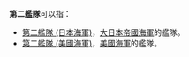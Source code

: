 '''第二艦隊'''可以指：
* [[第二艦隊_(日本海軍)|第二艦隊 (日本海軍)]]，[[大日本帝國海軍|大日本帝國海軍]]的艦隊。
* [[第二艦隊_(美國海軍)|第二艦隊 (美國海軍)]]，[[美國海軍|美國海軍]]的艦隊。
{{Disambig|cat=组织机构消歧义}}